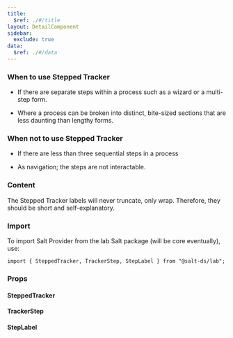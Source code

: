 ```yaml
---
title:
  $ref: ./#/title
layout: DetailComponent
sidebar:
  exclude: true
data:
  $ref: ./#/data
---
```


### When to use Stepped Tracker

- If there are separate steps within a process such as a wizard or a multi-step form.

- Where a process can be broken into distinct, bite-sized sections that are less daunting than lengthy forms.

### When not to use Stepped Tracker

- If there are less than three sequential steps in a process

- As navigation; the steps are not interactable.

### Content

The Stepped Tracker labels will never truncate, only wrap. Therefore, they should be short and self-explanatory.

### Import

To import Salt Provider from the lab Salt package (will be core eventually), use:

```
import { SteppedTracker, TrackerStep, StepLabel } from "@salt-ds/lab";
```

### Props

#### SteppedTracker

<PropsTable packageName="lab" componentName="SteppedTracker" />

#### TrackerStep

<PropsTable packageName="lab" componentName="TrackerStep" />

#### StepLabel

<PropsTable packageName="lab" componentName="StepLabel" />
